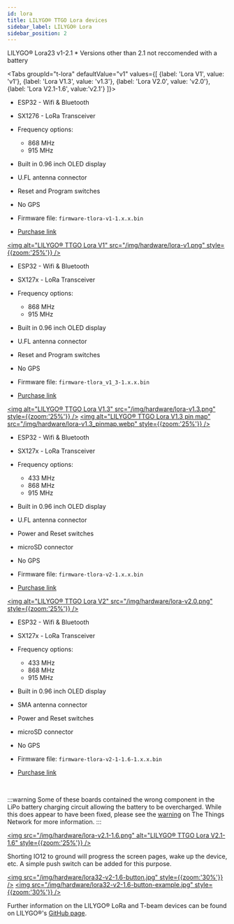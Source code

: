 ```yaml
---
id: lora
title: LILYGO® TTGO Lora devices
sidebar_label: LILYGO® Lora
sidebar_position: 2
---
```


LILYGO® Lora23 v1-2.1 * Versions other than 2.1 not reccomended with a battery

<Tabs
groupId="t-lora"
defaultValue="v1"
values={[
{label: 'Lora V1', value: 'v1'},
{label: 'Lora V1.3', value: 'v1.3'},
{label: 'Lora V2.0', value: 'v2.0'},
{label: 'Lora V2.1-1.6', value:'v2.1'}
]}>
<TabItem value="v1">

- ESP32 - Wifi & Bluetooth
- SX1276 - LoRa Transceiver
- Frequency options:
  - 868 MHz
  - 915 MHz
- Built in 0.96 inch OLED display
- U.FL antenna connector
- Reset and Program switches
- No GPS


- Firmware file: `firmware-tlora-v1-1.x.x.bin`
- [Purchase link](https://www.aliexpress.com/item/32840238513.html)


[<img alt="LILYGO® TTGO Lora V1" src="/img/hardware/lora-v1.png" style={{zoom:'25%'}} />](/img/hardware/lora-v1.png)

</TabItem>
<TabItem value="v1.3">

- ESP32 - Wifi & Bluetooth
- SX127x - LoRa Transceiver
- Frequency options:
  - 868 MHz
  - 915 MHz
- Built in 0.96 inch OLED display
- U.FL antenna connector
- Reset and Program switches
- No GPS


- Firmware file: `firmware-tlora_v1_3-1.x.x.bin`
- [Purchase link](https://www.aliexpress.com/item/4000628100802.html)


[<img alt="LILYGO® TTGO Lora V1.3" src="/img/hardware/lora-v1.3.png" style={{zoom:'25%'}} />](/img/hardware/lora-v1.3.png)
[<img alt="LILYGO® TTGO Lora V1.3 pin map" src="/img/hardware/lora-v1.3_pinmap.webp" style={{zoom:'25%'}} />](/img/hardware/lora-v1.3_pinmap.webp)

</TabItem>
<TabItem value="v2.0">

- ESP32 - Wifi & Bluetooth
- SX127x - LoRa Transceiver
- Frequency options:
  - 433 MHz
  - 868 MHz
  - 915 MHz
- Built in 0.96 inch OLED display
- U.FL antenna connector
- Power and Reset switches
- microSD connector
- No GPS


- Firmware file: `firmware-tlora-v2-1.x.x.bin`
- [Purchase link](https://www.aliexpress.com/item/32846302183.html)


[<img alt="LILYGO® TTGO Lora V2" src="/img/hardware/lora-v2.0.png" style={{zoom:'25%'}} />](/img/hardware/lora-v2.0.png)

</TabItem>
<TabItem value="v2.1">

- ESP32 - Wifi & Bluetooth
- SX127x - LoRa Transceiver
- Frequency options:
  - 433 MHz
  - 868 MHz
  - 915 MHz
- Built in 0.96 inch OLED display
- SMA antenna connector
- Power and Reset switches
- microSD connector
- No GPS


- Firmware file: `firmware-tlora-v2-1-1.6-1.x.x.bin`
- [Purchase link](https://www.aliexpress.com/item/32915894264.html)


<br />

:::warning
Some of these boards contained the wrong component in the LiPo battery charging circuit allowing the battery to be overcharged. While this does appear to have been fixed, please see the [warning](https://www.thethingsnetwork.org/community/berlin/post/warning-attention-users-of-ttgo21-v16-boards-labeled-t3_v16-on-pcb-battery-exploded-and-got-on-fire) on The Things Network for more information.
:::

[<img src="/img/hardware/lora-v2.1-1.6.png" alt="LILYGO® TTGO Lora V2.1-1.6" style={{zoom:'25%'}} />](/img/hardware/lora-v2.1-1.6.png)

Shorting IO12 to ground will progress the screen pages, wake up the device, etc. A simple push switch can be added for this purpose.

[<img src="/img/hardware/lora32-v2-1.6-button.jpg" style={{zoom:'30%'}} />](/img/hardware/lora32-v2-1.6-button.jpg)
[<img src="/img/hardware/lora32-v2-1.6-button-example.jpg" style={{zoom:'30%'}} />](/img/hardware/lora32-v2-1.6-button.jpg)

</TabItem>
</Tabs>

Further information on the LILYGO® LoRa and T-beam devices can be found on LILYGO®'s [GitHub page](https://github.com/Xinyuan-LilyGO/LilyGo-LoRa-Series).